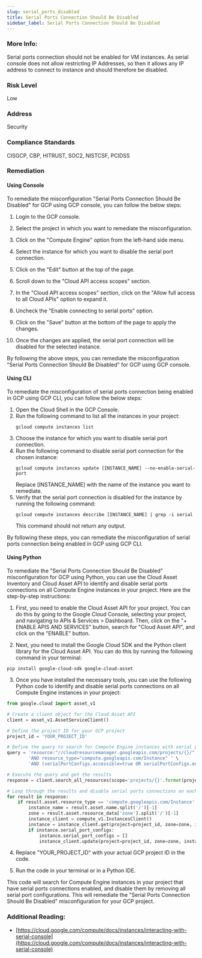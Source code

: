 ```yaml
---
slug: serial_ports_disabled
title: Serial Ports Connection Should Be Disabled
sidebar_label: Serial Ports Connection Should Be Disabled
---
```


### More Info:

Serial ports connection should not be enabled for VM instances. As serial console does not allow restricting IP Addresses, so then it allows any IP address to connect to instance and should therefore be disabled.

### Risk Level

Low

### Address

Security

### Compliance Standards

CISGCP, CBP, HITRUST, SOC2, NISTCSF, PCIDSS

### Remediation

#### Using Console

To remediate the misconfiguration "Serial Ports Connection Should Be Disabled" for GCP using GCP console, you can follow the below steps:

1. Login to the GCP console.

2. Select the project in which you want to remediate the misconfiguration.

3. Click on the "Compute Engine" option from the left-hand side menu.

4. Select the instance for which you want to disable the serial port connection.

5. Click on the "Edit" button at the top of the page.

6. Scroll down to the "Cloud API access scopes" section.

7. In the "Cloud API access scopes" section, click on the "Allow full access to all Cloud APIs" option to expand it.

8. Uncheck the "Enable connecting to serial ports" option.

9. Click on the "Save" button at the bottom of the page to apply the changes.

10. Once the changes are applied, the serial port connection will be disabled for the selected instance.

By following the above steps, you can remediate the misconfiguration "Serial Ports Connection Should Be Disabled" for GCP using GCP console.

#### Using CLI

To remediate the misconfiguration of serial ports connection being enabled in GCP using GCP CLI, you can follow the below steps:

1. Open the Cloud Shell in the GCP Console.
2. Run the following command to list all the instances in your project:
   ```
   gcloud compute instances list
   ```
3. Choose the instance for which you want to disable serial port connection.
4. Run the following command to disable serial port connection for the chosen instance:
   ```
   gcloud compute instances update [INSTANCE_NAME] --no-enable-serial-port
   ```
   Replace [INSTANCE_NAME] with the name of the instance you want to remediate.
5. Verify that the serial port connection is disabled for the instance by running the following command:
   ```
   gcloud compute instances describe [INSTANCE_NAME] | grep -i serial
   ```
   This command should not return any output.

By following these steps, you can remediate the misconfiguration of serial ports connection being enabled in GCP using GCP CLI.

#### Using Python

To remediate the "Serial Ports Connection Should Be Disabled" misconfiguration for GCP using Python, you can use the Cloud Asset Inventory and Cloud Asset API to identify and disable serial ports connections on all Compute Engine instances in your project. Here are the step-by-step instructions:

1. First, you need to enable the Cloud Asset API for your project. You can do this by going to the Google Cloud Console, selecting your project, and navigating to APIs & Services > Dashboard. Then, click on the "+ ENABLE APIS AND SERVICES" button, search for "Cloud Asset API", and click on the "ENABLE" button.

2. Next, you need to install the Google Cloud SDK and the Python client library for the Cloud Asset API. You can do this by running the following command in your terminal:

```
pip install google-cloud-sdk google-cloud-asset
```

3. Once you have installed the necessary tools, you can use the following Python code to identify and disable serial ports connections on all Compute Engine instances in your project:

```python
from google.cloud import asset_v1

# Create a client object for the Cloud Asset API
client = asset_v1.AssetServiceClient()

# Define the project ID for your GCP project
project_id = 'YOUR_PROJECT_ID'

# Define the query to search for Compute Engine instances with serial ports connections enabled
query = 'resource:"//cloudresourcemanager.googleapis.com/projects/{}/" ' \
        'AND resource_type="compute.googleapis.com/Instance" ' \
        'AND (serialPortConfigs.accessible=true OR serialPortConfigs.enable=true)'.format(project_id)

# Execute the query and get the results
response = client.search_all_resources(scope='projects/{}'.format(project_id), query=query)

# Loop through the results and disable serial ports connections on each Compute Engine instance
for result in response:
    if result.asset.resource_type == 'compute.googleapis.com/Instance':
        instance_name = result.asset.name.split('/')[-1]
        zone = result.asset.resource_data['zone'].split('/')[-1]
        instance_client = compute_v1.InstancesClient()
        instance = instance_client.get(project=project_id, zone=zone, instance=instance_name)
        if instance.serial_port_configs:
            instance.serial_port_configs = []
            instance_client.update(project=project_id, zone=zone, instance=instance_name, body=instance)
```

4. Replace "YOUR_PROJECT_ID" with your actual GCP project ID in the code.

5. Run the code in your terminal or in a Python IDE.

This code will search for Compute Engine instances in your project that have serial ports connections enabled, and disable them by removing all serial port configurations. This will remediate the "Serial Ports Connection Should Be Disabled" misconfiguration for your GCP project.


### Additional Reading:

- [https://cloud.google.com/compute/docs/instances/interacting-with-serial-console](https://cloud.google.com/compute/docs/instances/interacting-with-serial-console) 

